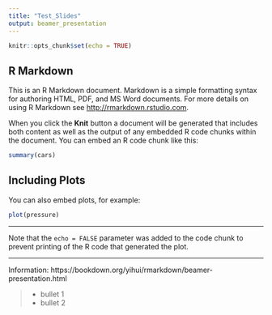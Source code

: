 ```yaml
---
title: "Test_Slides"
output: beamer_presentation
---
```


```r
knitr::opts_chunk$set(echo = TRUE)
```

## R Markdown

This is an R Markdown document. Markdown is a simple formatting syntax for authoring HTML, PDF, and MS Word documents. For more details on using R Markdown see <http://rmarkdown.rstudio.com>.

When you click the **Knit** button a document will be generated that includes both content as well as the output of any embedded R code chunks within the document. You can embed an R code chunk like this:

```r
summary(cars)
```

## Including Plots

You can also embed plots, for example:

```r
plot(pressure)
```

---

Note that the `echo = FALSE` parameter was added to the code chunk to prevent printing of the R code that generated the plot.

---

Information: https://bookdown.org/yihui/rmarkdown/beamer-presentation.html 

>- bullet 1
>- bullet 2
